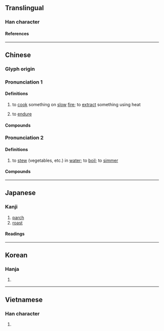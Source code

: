 {{character info}}
==Translingual==

===Han character===
{{Han char|rn=86|rad=火|as=11|sn=15|four=58334|canj=GKF,QKF,XQKF|ids=⿱敖灬}}

====References====
{{Han ref|kx=0680.410|dkj=19352|dj=1092.170|hdz=32226.040|uh=71AC}}

----

==Chinese==

===Glyph origin===
{{Han etym}}

===Pronunciation 1===
{{zh-forms}}

{{zh-pron
|m=áo
|c=ngou4,ngaau4
|h=pfs=ngàu
|md=
|mn=ngâu/gô/qz:gô͘
|mn_note=ngâu - vernacular; gô/gô͘ - literary
|mn-t=ngao5/hao5
|mn-t_note=hao5 - in {{zh-l|*熬夜}}
|w=
|ma=y
|mc=y
|oc=y,1
|cat=v
}}

====Definitions====
{{zh-hanzi}}

# to [[cook]] something on [[slow]] [[fire]]; to [[extract]] something using heat
# {{lb|zh|figurative}} to [[endure]]

====Compounds====
{{zh-der|心癢難熬|乾熬|熬煉|焦熬投石|熬油|煎熬|熬心血|熬膏|熬出頭|熬煎|熬煮|熬糖|熬審|熬頭兒|熬鷹|熬頭|熬不過|熬夜|打熬|熬藥|熬清守淡|熬枯受淡|熬刑|熬不住|熬磨|苦熬|難熬}}

===Pronunciation 2===
{{zh-forms|alt=爊,𤏶}}
{{zh-pron
|m=熬
|c=ngou4
|h=pfs=ngàu
|oc=n,2
|cat=v
}}

====Definitions====
{{zh-hanzi}}

# to [[stew]] (vegetables, etc.) in [[water]]; to [[boil]]; to [[simmer]]

====Compounds====
{{zh-der|熬菜|熬碴兒|熬心|熬膩|熬惱}}

{{zh-cat|Intermediate}}

----

==Japanese==

===Kanji===
{{ja-kanji|grade=|rs=火11}}

# [[parch]]
# [[roast]]

====Readings====
{{ja-readings
|goon=ごう
|kanon=ごう
|kun=い-る
}}

----

==Korean==

===Hanja===
{{ko-hanja|오}}

# {{rfdef|ko|sort=火11}}

----

==Vietnamese==

===Han character===
{{vi-readings|rs=火11|reading=ngao}}

# {{rfdef|vi|sort=火11}}

{{cln|vi|Han tu}}